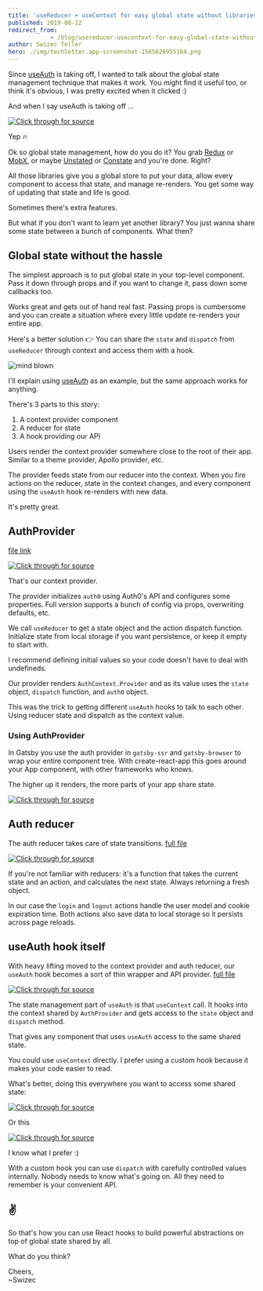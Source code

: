 ```yaml
---
title: 'useReducer + useContext for easy global state without libraries'
published: 2019-08-12
redirect_from: 
            - /blog/usereducer-usecontext-for-easy-global-state-without-libraries/swizec/9182
author: Swizec Teller
hero: ./img/techletter.app-screenshot-1565626955164.png
---
```

Since [useAuth](https://github.com/Swizec/useAuth) is taking off, I wanted to talk about the global state management technique that makes it work. You might find it useful too, or think it's obvious, I was pretty excited when it clicked :)





And when I say useAuth is taking off ...





[![Click through for source](./img/techletter.app-screenshot-1565626955164.png)](https://twitter.com/Swizec/status/1160070774448726016)





Yep 🔥



Ok so global state management, how do you do it? You grab [Redux](https://github.com/reduxjs/redux) or [MobX](https://github.com/mobxjs/mobx), or maybe [Unstated](https://github.com/jamiebuilds/unstated) or [Constate](https://github.com/diegohaz/constate) and you're done. Right?



All those libraries give you a global store to put your data, allow every component to access that state, and manage re-renders. You get some way of updating that state and life is good.



Sometimes there's extra features.



But what if you don't want to learn yet another library? You just wanna share some state between a bunch of components. What then?



## Global state without the hassle



The simplest approach is to put global state in your top-level component. Pass it down through props and if you want to change it, pass down some callbacks too.



Works great and gets out of hand real fast. Passing props is cumbersome and you can create a situation where every little update re-renders your entire app.



Here's a better solution 👉 You can share the `state` and `dispatch` from `useReducer` through context and access them with a hook.



![mind blown](./img/ChfELcI.gif)



I'll explain using [useAuth](https://github.com/Swizec/useAuth) as an example, but the same approach works for anything.



There's 3 parts to this story:



1. A context provider component
2. A reducer for state
3. A hook providing our API



Users render the context provider somewhere close to the root of their app. Similar to a theme provider, Apollo provider, etc.



The provider feeds state from our reducer into the context. When you fire actions on the reducer, state in the context changes, and every component using the `useAuth` hook re-renders with new data.



It's pretty great.



## AuthProvider



[file link](https://github.com/Swizec/useAuth/blob/master/src/AuthProvider.js)



[![Click through for source](./img/techletter.app-screenshot-1565626956122.png)](https://carbon.now.sh/?bg=rgba(255,255,255,1)&t=seti&l=javascript&ds=true&wc=true&wa=true&pv=48px&ph=32px&ln=false&code=%2F%2F%20src%2FAuthProvider.js%0A%0Aconst%20AuthContext%20%3D%20React.createContext(null)%0A%0Aexport%20const%20AuthProvider%20%3D%20(%7B%20children%20%7D)%20%3D%3E%20%7B%0A%20%20const%20auth0%20%3D%20new%20Auth0.WebAuth(%7B%0A%20%20%20%20%2F%2F%20initialization%20stuff%0A%20%20%7D)%0A%0A%20%20const%20%5Bstate%2C%20dispatch%5D%20%3D%20useReducer(authReducer%2C%20%7B%0A%20%20%20%20%2F%2F%20initial%20state%0A%20%20%7D)%0A%0A%20%20return%20(%0A%20%20%20%20%3CAuthContext.Provider%20value%3D%7B%5Bstate%2C%20dispatch%2C%20auth0%5D%7D%3E%0A%20%20%20%20%20%20%7Bchildren%7D%0A%20%20%20%20%3C%2FAuthContext.Provider%3E%0A%20%20)%0A%7D)



That's our context provider.



The provider initializes `auth0` using Auth0's API and configures some properties. Full version supports a bunch of config via props, overwriting defaults, etc.



We call `useReducer` to get a state object and the action dispatch function. Initialize state from local storage if you want persistence, or keep it empty to start with.



I recommend defining initial values so your code doesn't have to deal with undefineds.



Our provider renders `AuthContext.Provider` and as its value uses the `state` object, `dispatch` function, and `auth0` object.



This was the trick to getting different `useAuth` hooks to talk to each other. Using reducer state and dispatch as the context value.



### Using AuthProvider



In Gatsby you use the auth provider in `gatsby-ssr` and `gatsby-browser` to wrap your entire component tree. With create-react-app this goes around your App component, with other frameworks who knows.



The higher up it renders, the more parts of your app share state.



[![Click through for source](./img/techletter.app-screenshot-1565626955924.png)](https://carbon.now.sh/?bg=rgba(255,255,255,1)&t=seti&l=javascript&ds=true&wc=true&wa=true&pv=48px&ph=32px&ln=false&code=%2F%2F%20frontend%2Fgatsby-ssr%0A%2F%2F%20frontend%2Fgatsby-browser%0A%0Aexport%20const%20wrapRootElement%20%3D%20(%7B%20element%20%7D)%20%3D%3E%20(%0A%20%20%3CAuthProvider%3E%7Belement%7D%3C%2FAuthProvider%3E%0A))



## Auth reducer



The auth reducer takes care of state transitions. [full file](https://github.com/Swizec/useAuth/blob/master/src/authReducer.js)



[![Click through for source](./img/techletter.app-screenshot-1565626956251.png)](https://carbon.now.sh/?bg=rgba(255,255,255,1)&t=seti&l=javascript&ds=true&wc=true&wa=true&pv=48px&ph=32px&ln=false&code=%2F%2F%20frontend%2Fsrc%2Fauth.js%0A%0Afunction%20authReducer(state%2C%20action)%20%7B%0A%20%20switch%20(action.type)%20%7B%0A%20%20%20%20case%20%22login%22%3A%0A%20%20%20%20%20%20const%20%7B%20authResult%2C%20user%20%7D%20%3D%20action%0A%20%20%20%20%20%20const%20expiresAt%20%3D%20authResult.expiresIn%20*%201000%20%2B%20new%20Date().getTime()%0A%0A%20%20%20%20%20%20localStorage.setItem(%22expires_at%22%2C%20JSON.stringify(expiresAt))%0A%20%20%20%20%20%20localStorage.setItem(%22user%22%2C%20JSON.stringify(user))%0A%0A%20%20%20%20%20%20return%20%7B%20user%2C%20expiresAt%20%7D%0A%20%20%20%20case%20%22logout%22%3A%0A%20%20%20%20%20%20localStorage.removeItem(%22expires_at%22)%0A%20%20%20%20%20%20localStorage.removeItem(%22user%22)%0A%0A%20%20%20%20%20%20return%20%7B%20user%3A%20%7B%7D%2C%20expiresAt%3A%20null%20%7D%0A%20%20%20%20default%3A%0A%20%20%20%20%20%20return%20state%0A%20%20%7D%0A%7D)



If you're not familiar with reducers: it's a function that takes the current state and an action, and calculates the next state. Always returning a fresh object.



In our case the `login` and `logout` actions handle the user model and cookie expiration time. Both actions also save data to local storage so it persists across page reloads.



## useAuth hook itself



With heavy lifting moved to the context provider and auth reducer, our `useAuth` hook becomes a sort of thin wrapper and API provider. [full file](https://github.com/Swizec/useAuth/blob/master/src/useAuth.js)



[![Click through for source](./img/techletter.app-screenshot-1565626956395.png)](https://carbon.now.sh/?bg=rgba(255,255,255,1)&t=seti&l=javascript&ds=true&wc=true&wa=true&pv=48px&ph=32px&ln=false&code=%2F%2F%20src%2FuseAuth.js%0A%0Aexport%20const%20useAuth%20%3D%20()%20%3D%3E%20%7B%0A%20%20%20%20%2F%2F%20this%20is%20the%20state%20stuff%0A%20%20%20%20const%20%7B%20state%2C%20dispatch%2C%20auth0%20%7D%20%3D%20useContext(%0A%20%20%20%20%20%20%20%20AuthContext%0A%20%20%20%20)%3B%0A%0A%20%20%20%20const%20login%20%3D%20()%20%3D%3E%20%7B%0A%20%20%20%20%20%20%20%20auth0.authorize()%3B%0A%20%20%20%20%7D%3B%0A%0A%20%20%20%20const%20logout%20%3D%20()%20%3D%3E%20%7B%0A%20%20%20%20%20%20%20%20auth0.logout(%7B%0A%20%20%20%20%20%20%20%20%20%20%20%20returnTo%3A%20callback_domain%0A%20%20%20%20%20%20%20%20%7D)%3B%0A%20%20%20%20%20%20%20%20dispatch(%7B%0A%20%20%20%20%20%20%20%20%20%20%20%20type%3A%20%22logout%22%0A%20%20%20%20%20%20%20%20%7D)%3B%0A%0A%20%20%20%20%20%20%20%20%2F%2F%20Return%20to%20the%20homepage%20after%20logout.%0A%20%20%20%20%20%20%20%20navigate(%22%2F%22)%3B%0A%20%20%20%20%7D%3B%0A%0A%20%20%20%2F%2F%20...%0A%0A%20%20%20%20const%20isAuthenticated%20%3D%20()%20%3D%3E%20%7B%0A%20%20%20%20%20%20%20%20return%20state.expiresAt%20%26%26%20new%20Date().getTime()%20%3C%20state.expiresAt%3B%0A%20%20%20%20%7D%3B%0A%0A%20%20%20%20return%20%7B%0A%20%20%20%20%20%20%20%20isAuthenticated%2C%0A%20%20%20%20%20%20%20%20user%3A%20state.user%2C%0A%20%20%20%20%20%20%20%20userId%3A%20state.user%20%3F%20state.user.sub%20%3A%20null%2C%0A%20%20%20%20%20%20%20%20login%2C%0A%20%20%20%20%20%20%20%20logout%2C%0A%20%20%20%20%20%20%20%20handleAuthentication%0A%20%20%20%20%7D%3B%0A%7D%3B)



The state management part of `useAuth` is that `useContext` call. It hooks into the context shared by `AuthProvider` and gets access to the `state` object and `dispatch` method.



That gives any component that uses `useAuth` access to the same shared state.



You could use `useContext` directly. I prefer using a custom hook because it makes your code easier to read.



What's better, doing this everywhere you want to access some shared state:



[![Click through for source](./img/techletter.app-screenshot-1565626956742.png)](https://carbon.now.sh/?bg=rgba(255,255,255,1)&t=seti&l=javascript&ds=true&wc=true&wa=true&pv=48px&ph=32px&ln=false&code=\import%20SomeContext%20from%20'...'%0A%0Aconst%20MyThing%20%3D%20()%20%3D%3E%20%7B%0A%09const%20%5Bstate%2C%20dispatch%5D%20%3D%20useContext(SomeContext)%0A%0A%09%2F%2F%20...%0A%7D)



Or this



[![Click through for source](./img/techletter.app-screenshot-1565626956228.png)](https://carbon.now.sh/?bg=rgba(255,255,255,1)&t=seti&l=javascript&ds=true&wc=true&wa=true&pv=48px&ph=32px&ln=false&code=\import%20useMyContext%0A%0Aconst%20MyThing%20%3D%20()%20%3D%3E%20%7B%0A%09const%20%7B%20doTheThing%20%7D%20%3D%20useMyContext()%0A%7D)



I know what I prefer :)



With a custom hook you can use `dispatch` with carefully controlled values internally. Nobody needs to know what's going on. All they need to remember is your convenient API.



## ✌️



So that's how you can use React hooks to build powerful abstractions on top of global state shared by all.



What do you think?



Cheers,  
~Swizec